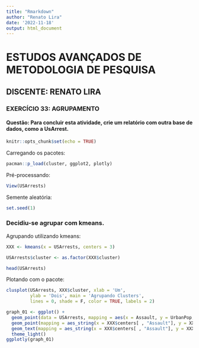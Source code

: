 ---
title: "Rmarkdown"
author: "Renato Lira"
date: '2022-11-18'
output: html_document
---

# ESTUDOS AVANÇADOS DE METODOLOGIA DE PESQUISA

## DISCENTE: RENATO LIRA

### EXERCÍCIO 33: AGRUPAMENTO

#### Questão: Para concluir esta atividade, crie um relatório com outra base de dados, como a UsArrest.

```{r setup, include=FALSE}
knitr::opts_chunk$set(echo = TRUE)
```

Carregando os pacotes:

```{r}
pacman::p_load(cluster, ggplot2, plotly)
```

Pré-processando:

```{r}
View(USArrests)
```

Semente aleatória: 

```{r}
set.seed(1)
```

### Decidiu-se agrupar com kmeans.

Agrupando utilizando kmeans:

```{r}
XXX <- kmeans(x = USArrests, centers = 3) 

USArrests$cluster <- as.factor(XXX$cluster)

head(USArrests)
```

Plotando com o pacote:

```{r}
clusplot(USArrests, XXX$cluster, xlab = 'Um', 
         ylab = 'Dois', main = 'Agrupando Clusters', 
         lines = 0, shade = F, color = TRUE, labels = 2)
```


```{r USArrests, echo=FALSE, warning=FALSE, message=FALSE}
graph_01 <- ggplot() +
  geom_point(data = USArrests, mapping = aes(x = Assault, y = UrbanPop, colour = cluster)) + 
  geom_point(mapping = aes_string(x = XXX$centers[ , "Assault"], y = XXX$centers[ , "UrbanPop"]), color = "red", size = 4) +
  geom_text(mapping = aes_string(x = XXX$centers[ , "Assault"], y = XXX$centers[ , "UrbanPop"], label = 1:3), color = "white", size = 2) +
  theme_light()
ggplotly(graph_01)
```